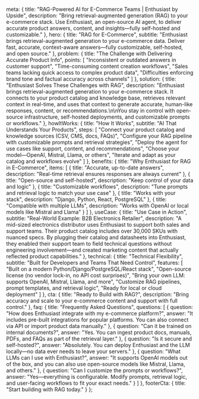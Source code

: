 
  meta: {
    title: "RAG-Powered AI for E-Commerce Teams | Enthusiast by Upside",
    description: "Bring retrieval-augmented generation (RAG) to your e-commerce stack. Use Enthusiast, an open-source AI agent, to deliver accurate product answers, content, and insights—fully self-hosted and customizable."
  },
  hero: {
    title: "RAG for E-Commerce",
    subtitle: "Enthusiast brings retrieval-augmented generation to your e-commerce data. Deliver fast, accurate, context-aware answers—fully customizable, self-hosted, and open source."
  },
  problem: {
    title: "The Challenge with Delivering Accurate Product Info",
    points: [
      "Inconsistent or outdated answers in customer support",
      "Time-consuming content creation workflows",
      "Sales teams lacking quick access to complex product data",
      "Difficulties enforcing brand tone and factual accuracy across channels"
    ]
  },
  solution: {
    title: "Enthusiast Solves These Challenges with RAG",
    description: "Enthusiast brings retrieval-augmented generation to your e-commerce stack. It connects to your product catalog and knowledge base, retrieves relevant context in real-time, and uses that context to generate accurate, human-like responses, content, or recommendations.\n\nYou stay in control with open-source infrastructure, self-hosted deployments, and customizable prompts or workflows."
  },
  howItWorks: {
    title: "How It Works",
    subtitle: "AI That Understands Your Products",
    steps: [
      "Connect your product catalog and knowledge sources (CSV, CMS, docs, FAQs)",
      "Configure your RAG pipeline with customizable prompts and retrieval strategies",
      "Deploy the agent for use cases like support, content, and recommendations",
      "Choose your model—OpenAI, Mistral, Llama, or others",
      "Iterate and adapt as your catalog and workflows evolve"
    ]
  },
  benefits: {
    title: "Why Enthusiast for RAG in E-Commerce",
    items: [
      {
        title: "Accurate, up-to-date answers",
        description: "Real-time retrieval ensures responses are always current"
      },
      {
        title: "Open-source and self-hosted",
        description: "Keep control of your data and logic"
      },
      {
        title: "Customizable workflows",
        description: "Tune prompts and retrieval logic to match your use case"
      },
      {
        title: "Works with your stack",
        description: "Django, Python, React, PostgreSQL"
      },
      {
        title: "Compatible with multiple LLMs",
        description: "Works with OpenAI or local models like Mistral and Llama"
      }
    ]
  },
  useCase: {
    title: "Use Case in Action",
    subtitle: "Real-World Example: B2B Electronics Retailer",
    description: "A mid-sized electronics distributor uses Enthusiast to support both sales and support teams. Their product catalog includes over 30,000 SKUs with nuanced specs. By plugging their catalog and datasheets into Enthusiast, they enabled their support team to field technical questions without engineering involvement—and created marketing content that actually reflected product capabilities."
  },
  technical: {
    title: "Technical Flexibility",
    subtitle: "Built for Developers and Teams That Need Control",
    features: [
      "Built on a modern Python/Django/PostgreSQL/React stack",
      "Open-source license (no vendor lock-in, no API cost surprises)",
      "Bring your own LLM: supports OpenAI, Mistral, Llama, and more",
      "Customize RAG pipelines, prompt templates, and retrieval logic",
      "Ready for local or cloud deployment"
    ]
  },
  cta: {
    title: "Ready to Build with RAG?",
    description: "Bring accuracy and scale to your e-commerce content and support with full control."
  },
  faq: {
    title: "Frequently Asked Questions",
    questions: [
      {
        question: "How does Enthusiast integrate with my e-commerce platform?",
        answer: "It includes pre-built integrations for popular platforms. You can also connect via API or import product data manually."
      },
      {
        question: "Can it be trained on internal documents?",
        answer: "Yes. You can ingest product docs, manuals, PDFs, and FAQs as part of the retrieval layer."
      },
      {
        question: "Is it secure and self-hosted?",
        answer: "Absolutely. You can deploy Enthusiast and the LLM locally—no data ever needs to leave your servers."
      },
      {
        question: "What LLMs can I use with Enthusiast?",
        answer: "It supports OpenAI models out of the box, and you can also use open-source models like Mistral, Llama, and others."
      },
      {
        question: "Can I customize the prompts or workflows?",
        answer: "Yes—everything is configurable. Modify prompts, retrieval logic, and user-facing workflows to fit your exact needs."
      }
    ]
  },
  footerCta: {
    title: "Start building with RAG today."
  }
};

<FeaturePageLayout content={content} />
